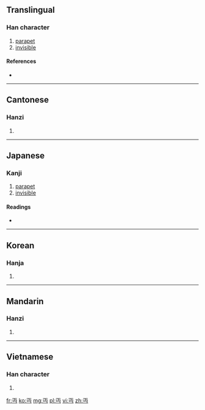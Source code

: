 {{also|丐}}
==Translingual==

===Han character===
{{Han char|rn=1|rad=一|as=03|sn=4|four=1072<sub>7</sub>|canj=一中女尸 (MLVS)}}

# [[parapet]]
# [[invisible]]

====References====
* {{Han ref|kx=0077.020|dkj=00021|dj=0154.020|hdz=10011.050|uh=4E0F|ud=19983|bh=C94D|bd=51533}}

----

==Cantonese==

===Hanzi===
{{yue-hanzi|jyut=|y=min5}}

# {{defn|lang=yue|sort=一03}}

----

==Japanese==
{{attention|ja|Very uncommon in Japanese. More research is needed on this one.}}

===Kanji===
{{ja-kanji|grade=uc|rs=一03}}

# [[parapet]]
# [[invisible]]

====Readings====
* {{ja-readings|on=[[べん]] (ben), [[めん]] (men)|kun=[[みえぬ]] (mienu)}}

----

==Korean==

===Hanja===
{{ko-hanja|hangeul=[[면]]|rv=myeon|mr=myŏn}}

# {{defn|lang=ko|sort=一03}}

----

==Mandarin==

===Hanzi===
{{cmn-hanzi|pin=[[jū]] ([[ju1]]), [[miǎn]] ([[mian3]])|wg=chü<sup>1</sup>, mien<sup>3</sup>}}

# {{defn|lang=cmn|sort=一03}}

----

==Vietnamese==

===Han character===
{{vi-hantu|[[miện]]|rs=一03}}

# {{defn|lang=vi|sort=一03}}

[[fr:丏]]
[[ko:丏]]
[[mg:丏]]
[[pl:丏]]
[[vi:丏]]
[[zh:丏]]